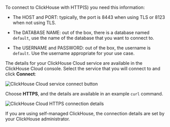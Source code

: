 To connect to ClickHouse with HTTP(S) you need this information:

- The HOST and PORT: typically, the port is 8443 when using TLS or 8123 when not using TLS.

- The DATABASE NAME: out of the box, there is a database named `default`, use the name of the database that you want to connect to.

- The USERNAME and PASSWORD: out of the box, the username is `default`. Use the username appropriate for your use case.

The details for your ClickHouse Cloud service are available in the ClickHouse Cloud console.  Select the service that you will connect to and click **Connect**:

![ClickHouse Cloud service connect button](@site/docs/en/_snippets/images/cloud-connect-button.png)

Choose **HTTPS**, and the details are available in an example `curl` command. 

![ClickHouse Cloud HTTPS connection details](@site/docs/en/_snippets/images/connection-details-https.png)

If you are using self-managed ClickHouse, the connection details are set by your ClickHouse administrator.
